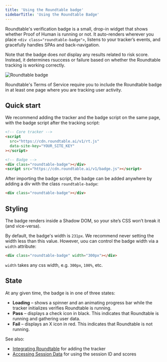 ```yaml
---
title: 'Using the Roundtable badge'
sidebarTitle: 'Using the Roundtable Badge'
---
```


Roundtable's verification badge is a small, drop-in widget that shows whether Proof of Human is running or not. It auto-renders wherever you place `<div class="roundtable-badge">`, listens to your tracker’s events, and gracefully handles SPAs and back-navigation.

Note that the badge does *not* display any results related to risk score. Instead, it determines rsuccess or failure based on whether the Roundtable tracking is working correctly.

![Roundtable badge](/images/badge.png)

<Note>
Roundtable's Terms of Service require you to include the Roundtable badge in at least one page where you are tracking user activity.
</Note>

## Quick start

We recommend adding the tracker and the badge script on the same page, with the badge script after the tracking script:

```html
<!-- Core tracker -->
<script
  src="https://cdn.roundtable.ai/v1/rt.js"
  data-site-key="YOUR_SITE_KEY"
></script>

<!-- Badge -->
<div class="roundtable-badge"></div>
<script src="https://cdn.roundtable.ai/v1/badge.js"></script>
```

After importing the badge script, the badge can be added anywhere by adding a div with the class `roundtable-badge`:

```html
<div class="roundtable-badge"></div>
```

## Styling

The badge renders inside a Shadow DOM, so your site’s CSS won’t break it (and vice-versa).

By default, the badge's width is `231px`. We recommend never setting the width less than this value. However, uou can control the badge width via a `width` attribute:

```html
<div class="roundtable-badge" width="300px"></div>
```

`width` takes any css width, e.g. `300px`, `100%`, etc.

## State

At any given time, the badge is in one of three states:

- **Loading** – shows a spinner and an animating progress bar while the tracker initializes verifies Roundtable is running.
- **Pass** – displays a check icon in black. This indicates that Roundtable is running and gathering user data.
- **Fail** – displays an X icon in red. This indicates that Roundtable is not running.

See also:
- [Integrating Roundtable](integrating-roundtable) for adding the tracker
- [Accessing Session Data](accessing-session-data) for using the session ID and scores